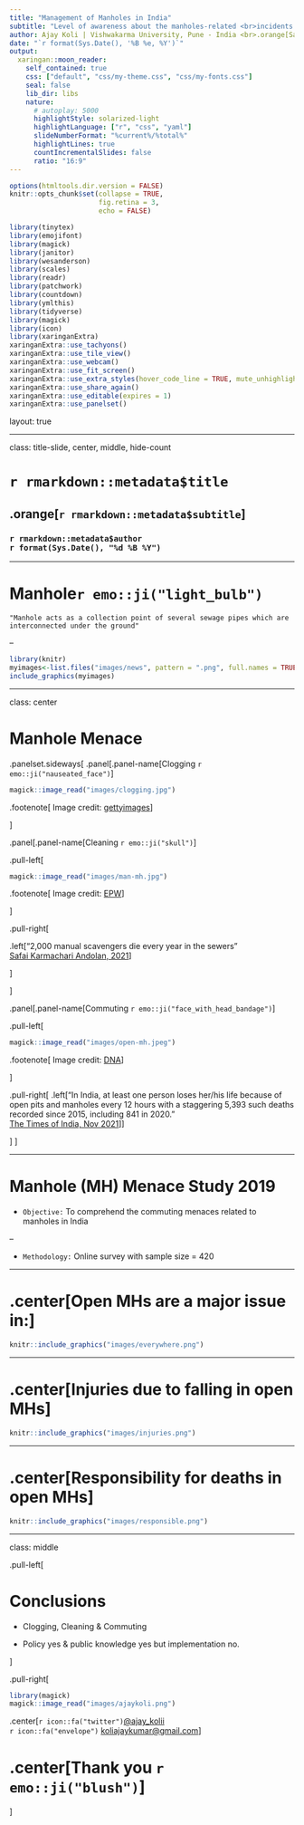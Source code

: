 ```yaml
---
title: "Management of Manholes in India"
subtitle: "Level of awareness about the manholes-related <br>incidents & deaths"
author: Ajay Koli | Vishwakarma University, Pune - India <br>.orange[Sanitation Workers Forum - Online Conference]
date: "`r format(Sys.Date(), '%B %e, %Y')`"
output:
  xaringan::moon_reader:
    self_contained: true
    css: ["default", "css/my-theme.css", "css/my-fonts.css"]
    seal: false
    lib_dir: libs
    nature:
      # autoplay: 5000
      highlightStyle: solarized-light
      highlightLanguage: ["r", "css", "yaml"]
      slideNumberFormat: "%current%/%total%" 
      highlightLines: true
      countIncrementalSlides: false
      ratio: "16:9"
---
```


```r
options(htmltools.dir.version = FALSE)
knitr::opts_chunk$set(collapse = TRUE,
                      fig.retina = 3,
                      echo = FALSE)

library(tinytex)
library(emojifont)
library(magick)
library(janitor)
library(wesanderson)
library(scales)
library(readr)
library(patchwork)
library(countdown)
library(ymlthis)
library(tidyverse)
library(magick)
library(icon)
library(xaringanExtra)
xaringanExtra::use_tachyons()
xaringanExtra::use_tile_view()
xaringanExtra::use_webcam()
xaringanExtra::use_fit_screen()
xaringanExtra::use_extra_styles(hover_code_line = TRUE, mute_unhighlighted_code = TRUE)
xaringanExtra::use_share_again()
xaringanExtra::use_editable(expires = 1)
xaringanExtra::use_panelset()
```

layout: true

---

class: title-slide, center, middle, hide-count

# `r rmarkdown::metadata$title`

## .orange[`r rmarkdown::metadata$subtitle`]

### `r rmarkdown::metadata$author` <br> `r format(Sys.Date(), "%d %B %Y") `

---

# Manhole`r emo::ji("light_bulb")`

`"Manhole acts as a collection point of several sewage pipes which are interconnected under the ground"`

--

```r
library(knitr)
myimages<-list.files("images/news", pattern = ".png", full.names = TRUE)
include_graphics(myimages)
```

---

class: center

# Manhole Menace 

.panelset.sideways[
.panel[.panel-name[Clogging `r emo::ji("nauseated_face")`]

```r
magick::image_read("images/clogging.jpg") 
```

.footenote[
Image credit: [gettyimages](https://www.gettyimages.in/detail/news-photo/an-indian-resident-try-to-free-a-clogged-manhole-as-news-photo/598023740)
]

]

.panel[.panel-name[Cleaning `r emo::ji("skull")`]

.pull-left[
```r
magick::image_read("images/man-mh.jpg") 
```

.footenote[
Image credit: [EPW](https://www.epw.in/system/files/pdf/2019_54/45/07_CSP_2850.jpg)
]

]

.pull-right[

.left["2,000 manual scavengers die every year in the sewers" <br>[Safai Karmachari Andolan, 2021](https://www.safaikarmachariandolan.org/crisis)]

]

]

.panel[.panel-name[Commuting `r emo::ji("face_with_head_bandage")`]

.pull-left[
```r
magick::image_read("images/open-mh.jpeg") 
```

.footenote[
Image credit: [DNA](https://cdn.dnaindia.com/sites/default/files/styles/full/public/2018/06/22/696041-manhole-04.jpg)
]

]

.pull-right[
.left["In India, at least one person loses her/his life because of open pits and manholes every 12 hours with a staggering 5,393 such deaths recorded since 2015, including 841 in 2020." <br>[The Times of India, Nov 2021](http://timesofindia.indiatimes.com/articleshow/87917848.cms?utm_source=contentofinterest&utm_medium=text&utm_campaign=cppst)
]
]

]
]

---

# Manhole (MH) Menace Study 2019

- `Objective:` To comprehend the commuting menaces related to manholes in India

--

- `Methodology:` Online survey with sample size = 420

---

# .center[Open MHs are a major issue in:]

```r
knitr::include_graphics("images/everywhere.png")
```

---

# .center[Injuries due to falling in open MHs]

```r
knitr::include_graphics("images/injuries.png")
```

---

# .center[Responsibility for deaths in open MHs]

```r
knitr::include_graphics("images/responsible.png")
```

---
class: middle

.pull-left[

# Conclusions

- Clogging, Cleaning & Commuting

- Policy yes & public knowledge yes but implementation no.

]

.pull-right[
```r
library(magick)
magick::image_read("images/ajaykoli.png") 
```

.center[`r icon::fa("twitter")`[@ajay_kolii](https://twitter.com/ajay_kolii) <br> 
`r icon::fa("envelope")`   [koliajaykumar@gmail.com](koliajaykumar@gmail.com)]

# .center[Thank you `r emo::ji("blush")`]
]